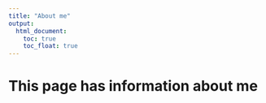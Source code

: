 ```yaml
---
title: "About me"
output: 
  html_document:
    toc: true
    toc_float: true
---
```


# This page has information about me


